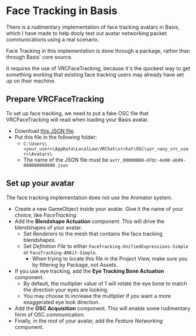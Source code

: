 # Face Tracking in Basis

There is a rudimentary implementation of face tracking avatars in Basis, which I have made to help dooly test out avatar networking packet
communications using a real scenario.

Face Tracking in this implementation is done through a package, rather than through Basis' core source.

It requires the use of VRCFaceTracking, because it's the quickest way to get something working that existing face tracking users may
already have set up on their machine.

## Prepare VRCFaceTracking

To set up face tracking, we need to put a fake OSC file that VRCFaceTracking will read when loading your Basis avatar.
- Download [this JSON file](pathname:///assets/basis-hvr/avtr_00000000-d7dc-4a90-ab09-000000000000.json).
- Put this file in the following folder:
  - `C:\Users\<your_user>\AppData\LocalLow\VRChat\vrchat\OSC\usr_<any_vrc_user>\Avatars\`
  - The name of the JSON file must be `avtr_00000000-d7dc-4a90-ab09-000000000000.json`

## Set up your avatar

The face tracking implementation does not use the Animator system.

- Create a new GameObject inside your avatar. Give it the name of your choice, like *FaceTracking*.
- Add the **Blendshape Actuation** component. This will drive the blendshapes of your avatar.
  - Set *Renderers* to the mesh that contains the face tracking blendshapes.
  - Set *Definition File* to either `FaceTracking-UnifiedExpressions-Simple` or `FaceTracking-ARKit-Simple`.
    - When trying to locate this file in the Project View, make sure you by filtering by Package, not Assets.
- If you use eye tracking, add the **Eye Tracking Bone Actuation** component.
  - By default, the multiplier value of 1 will rotate the eye bone to match the direction your eyes are looking.
  - You may choose to increase the multiplier if you want a more exaggerated eye look direction.
- Add the **OSC Acquisition** component. This will enable some rudimentary form of OSC communication.
- Finally, in the root of your avatar, add the *Feature Networking* component.
